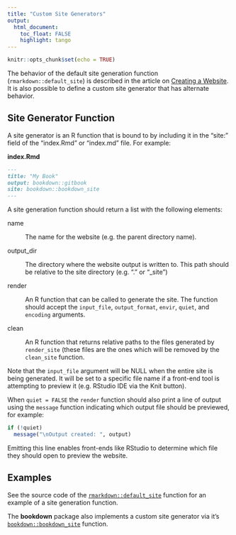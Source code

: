 ```yaml
---
title: "Custom Site Generators"
output: 
  html_document:
    toc_float: FALSE
    highlight: tango
---
```


```r
knitr::opts_chunk$set(echo = TRUE)
```

The behavior of the default site generation function (`rmarkdown::default_site`) is described in the article on [Creating a Website](https://bookdown.org/yihui/rmarkdown/rmarkdown-site.html). It is also possible to define a custom site generator that has alternate behavior. 

## Site Generator Function

A site generator is an R function that is bound to by including it in the "site:" field of the "index.Rmd" or "index.md" file. For example:

**index.Rmd**

```markdown
---
title: "My Book"
output: bookdown::gitbook
site: bookdown::bookdown_site
---
```

A site generation function should return a list with the following elements:

name 

:    The name for the website (e.g. the parent directory name).

output_dir

:    The directory where the website output is written to. This path should be relative to the site directory (e.g. "." or "_site")

render 

:    An R function that can be called to generate the site. The function should accept the `input_file`, `output_format`, `envir`, `quiet`, and `encoding` arguments.

clean 

:    An R function that returns relative paths to the files generated by `render_site` (these files are the ones which will be removed by the `clean_site` function.

Note that the `input_file` argument will be NULL when the entire site is being generated. It will be set to a specific file name if a front-end tool is attempting to preview it (e.g. RStudio IDE via the Knit button).

When `quiet = FALSE` the `render` function should also print a line of output using the `message` function indicating which output file should be previewed, for example:

```r
if (!quiet)
  message("\nOutput created: ", output)
```

Emitting this line enables front-ends like RStudio to determine which file they should open to preview the website.

## Examples

See the source code of the [`rmarkdown::default_site`](https://github.com/rstudio/rmarkdown/blob/master/R/render_site.R#L157) function for an example of a site generation function.

The **bookdown** package also implements a custom site generator via it's [`bookdown::bookdown_site`](https://github.com/rstudio/bookdown/blob/master/R/site.R) function.


